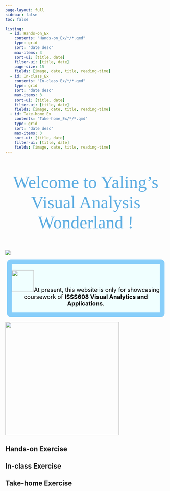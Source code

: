 ```yaml
---
page-layout: full
sidebar: false
toc: false

listing:
  - id: Hands-on_Ex
    contents: "Hands-on_Ex/*/*.qmd"
    type: grid
    sort: "date desc"
    max-items: 3
    sort-ui: [title, date]
    filter-ui: [title, date]
    page-size: 15
    fields: [image, date, title, reading-time]
  - id: In-class_Ex
    contents: "In-class_Ex/*/*.qmd"
    type: grid
    sort: "date desc"
    max-items: 3
    sort-ui: [title, date]
    filter-ui: [title, date]
    fields: [image, date, title, reading-time]
  - id: Take-home_Ex
    contents: "Take-home_Ex/*/*.qmd"
    type: grid
    sort: "date desc"
    max-items: 3
    sort-ui: [title, date]
    filter-ui: [title, date]
    fields: [image, date, title, reading-time]
---
```


::: {style="color:#5DADE2; font-size: 55px; font-family: Georgia Pro Black; text-align:center; text-decoration-thickness: 25%"}
Welcome to Yaling's Visual Analysis Wonderland !
:::

![](images/Visual_analysis_wonderland.gif)

::: {style="text-align: center; color: black; font-size: 18px;  padding: 0px; background-color:Azure;  border: 15px solid LightSkyBlue; margin: 5px;border-radius: 12px;"}
![](images/Computer_girl.png){width="69"}At present, this website is only for showcasing coursework of **ISSS608 Visual Analytics and Applications**.
:::

![](images/New_post.gif){fig-align="center" width="356"}

## Hands-on Exercise

::: {#Hands-on_Ex}
:::

## In-class Exercise

::: {#In-class_Ex}
:::

## Take-home Exercise

::: {#Take-home_Ex}
:::
